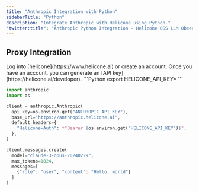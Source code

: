 ```yaml
---
title: "Anthropic Integration with Python"
sidebarTitle: "Python"
description: "Integrate Anthropic with Helicone using Python."
"twitter:title": "Anthropic Python Integration - Helicone OSS LLM Observability"
---
```


## Proxy Integration

<Steps>
  <Step title="Create an account + Generate an API Key">
    Log into [helicone](https://www.helicone.ai) or create an account. Once you have an account, you
    can generate an [API key](https://helicone.ai/developer).
  </Step>
  <Step title="Set HELICONE_API_KEY as an environment variable">
```Python
export HELICONE_API_KEY=<your API key>
```

  </Step>
  <Step title="Modify the base path and add a Helicone-Auth header">
<CodeGroup>

```Python example.py
import anthropic
import os

client = anthropic.Anthropic(
  api_key=os.environ.get("ANTHROPIC_API_KEY"),
  base_url="https://anthropic.helicone.ai",
  default_headers={
    "Helicone-Auth": f"Bearer {os.environ.get("HELICONE_API_KEY")}",
  },
)

client.messages.create(
  model="claude-3-opus-20240229",
  max_tokens=1024,
  messages=[
    {"role": "user", "content": "Hello, world"}
  ]
)
```

</CodeGroup>
  </Step>
</Steps>
